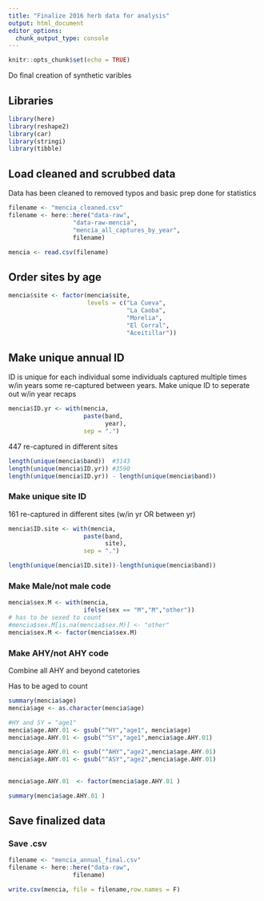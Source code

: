 ```yaml
---
title: "Finalize 2016 herb data for analysis"
output: html_document
editor_options: 
  chunk_output_type: console
---
```


```r
knitr::opts_chunk$set(echo = TRUE)
```


Do final creation of synthetic varibles

## Libraries
```r
library(here)
library(reshape2)
library(car)
library(stringi)
library(tibble)
```



## Load cleaned and scrubbed data

Data has been cleaned to removed typos and basic prep done for statistics

```r
filename <- "mencia_cleaned.csv"
filename <- here::here("data-raw",
                  "data-raw-mencia",
                  "mencia_all_captures_by_year",
                  filename)

mencia <- read.csv(filename)
```


## Order sites by age

```r
mencia$site <- factor(mencia$site,
                      levels = c("La Cueva",
                                 "La Caoba",
                                 "Morelia",
                                 "El Corral",
                                 "Aceitillar"))
```




## Make unique annual ID

ID is unique for each individual
some individuals captured multiple times w/in years
some re-captured between years.
Make unique ID to seperate out w/in year recaps

```r
mencia$ID.yr <- with(mencia,
                     paste(band,
                           year),
                     sep = ".")


```


447 re-captured in different sites

```r
length(unique(mencia$band))  #3143
length(unique(mencia$ID.yr)) #3590
length(unique(mencia$ID.yr)) - length(unique(mencia$band))
```

### Make unique site ID

161 re-captured in different sites (w/in yr OR between yr)
```r
mencia$ID.site <- with(mencia,
                     paste(band,
                           site),
                     sep = ".")

length(unique(mencia$ID.site))-length(unique(mencia$band))
```


### Make Male/not male code

```r
mencia$sex.M <- with(mencia,
                     ifelse(sex == "M","M","other"))
# has to be sexed to count
#mencia$sex.M[is.na(mencia$sex.M)] <- "other"
mencia$sex.M <- factor(mencia$sex.M)
```


### Make AHY/not AHY code


Combine all AHY and beyond catetories

Has to be aged to count

```r
summary(mencia$age)
mencia$age <- as.character(mencia$age)

#HY and SY = "age1"
mencia$age.AHY.01 <- gsub("^HY","age1", mencia$age)
mencia$age.AHY.01 <- gsub("^SY","age1",mencia$age.AHY.01)

mencia$age.AHY.01 <- gsub("^AHY","age2",mencia$age.AHY.01)
mencia$age.AHY.01 <- gsub("^ASY","age2",mencia$age.AHY.01)
   

mencia$age.AHY.01  <- factor(mencia$age.AHY.01 )

summary(mencia$age.AHY.01 )
```


## Save finalized data

### Save .csv
```r
filename <- "mencia_annual_final.csv"
filename <- here::here("data-raw",
                  filename)

write.csv(mencia, file = filename,row.names = F)
```



```r

```


